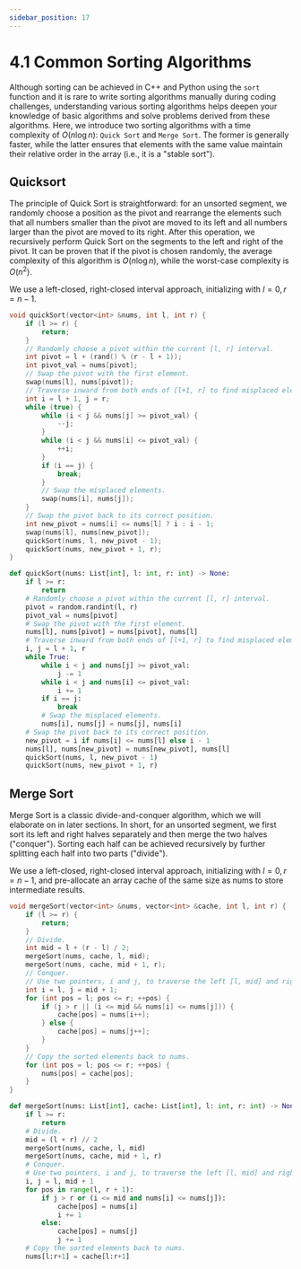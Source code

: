 ```yaml
---
sidebar_position: 17
---
```


# 4.1 Common Sorting Algorithms

Although sorting can be achieved in C++ and Python using the `sort` function and it is rare to write sorting algorithms manually during coding challenges, understanding various sorting algorithms helps deepen your knowledge of basic algorithms and solve problems derived from these algorithms. Here, we introduce two sorting algorithms with a time complexity of $O(n \log n)$: `Quick Sort` and `Merge Sort`. The former is generally faster, while the latter ensures that elements with the same value maintain their relative order in the array (i.e., it is a "stable sort").


## Quicksort

The principle of Quick Sort is straightforward: for an unsorted segment, we randomly choose a position as the pivot and rearrange the elements such that all numbers smaller than the pivot are moved to its left and all numbers larger than the pivot are moved to its right. After this operation, we recursively perform Quick Sort on the segments to the left and right of the pivot. It can be proven that if the pivot is chosen randomly, the average complexity of this algorithm is $O(n \log n)$, while the worst-case complexity is $O(n^2)$.

We use a left-closed, right-closed interval approach, initializing with $l = 0, r = n - 1$.

<Tabs>
<TabItem value="cpp" label="C++">

```cpp
void quickSort(vector<int> &nums, int l, int r) {
    if (l >= r) {
        return;
    }
    // Randomly choose a pivot within the current [l, r] interval.
    int pivot = l + (rand() % (r - l + 1));
    int pivot_val = nums[pivot];
    // Swap the pivot with the first element.
    swap(nums[l], nums[pivot]);
    // Traverse inward from both ends of [l+1, r] to find misplaced elements.
    int i = l + 1, j = r;
    while (true) {
        while (i < j && nums[j] >= pivot_val) {
            --j;
        }
        while (i < j && nums[i] <= pivot_val) {
            ++i;
        }
        if (i == j) {
            break;
        }
        // Swap the misplaced elements.
        swap(nums[i], nums[j]);
    }
    // Swap the pivot back to its correct position.
    int new_pivot = nums[i] <= nums[l] ? i : i - 1;
    swap(nums[l], nums[new_pivot]);
    quickSort(nums, l, new_pivot - 1);
    quickSort(nums, new_pivot + 1, r);
}
```

</TabItem>
<TabItem value="py" label="Python">

```py
def quickSort(nums: List[int], l: int, r: int) -> None:
    if l >= r:
        return
    # Randomly choose a pivot within the current [l, r] interval.
    pivot = random.randint(l, r)
    pivot_val = nums[pivot]
    # Swap the pivot with the first element.
    nums[l], nums[pivot] = nums[pivot], nums[l]
    # Traverse inward from both ends of [l+1, r] to find misplaced elements.
    i, j = l + 1, r
    while True:
        while i < j and nums[j] >= pivot_val:
            j -= 1
        while i < j and nums[i] <= pivot_val:
            i += 1
        if i == j:
            break
        # Swap the misplaced elements.
        nums[i], nums[j] = nums[j], nums[i]
    # Swap the pivot back to its correct position.
    new_pivot = i if nums[i] <= nums[l] else i - 1
    nums[l], nums[new_pivot] = nums[new_pivot], nums[l]
    quickSort(nums, l, new_pivot - 1)
    quickSort(nums, new_pivot + 1, r)
```

</TabItem>

</Tabs>

## Merge Sort

Merge Sort is a classic divide-and-conquer algorithm, which we will elaborate on in later sections. In short, for an unsorted segment, we first sort its left and right halves separately and then merge the two halves ("conquer"). Sorting each half can be achieved recursively by further splitting each half into two parts ("divide").

We use a left-closed, right-closed interval approach, initializing with $l = 0, r = n - 1$, and pre-allocate an array cache of the same size as nums to store intermediate results.

<Tabs>
<TabItem value="cpp" label="C++">

```cpp
void mergeSort(vector<int> &nums, vector<int> &cache, int l, int r) {
    if (l >= r) {
        return;
    }
    // Divide.
    int mid = l + (r - l) / 2;
    mergeSort(nums, cache, l, mid);
    mergeSort(nums, cache, mid + 1, r);
    // Conquer.
    // Use two pointers, i and j, to traverse the left [l, mid] and right [mid+1, r] halves.
    int i = l, j = mid + 1;
    for (int pos = l; pos <= r; ++pos) {
        if (j > r || (i <= mid && nums[i] <= nums[j])) {
            cache[pos] = nums[i++];
        } else {
            cache[pos] = nums[j++];
        }
    }
    // Copy the sorted elements back to nums.
    for (int pos = l; pos <= r; ++pos) {
        nums[pos] = cache[pos];
    }
}
```

</TabItem>
<TabItem value="py" label="Python">

```py
def mergeSort(nums: List[int], cache: List[int], l: int, r: int) -> None:
    if l >= r:
        return
    # Divide.
    mid = (l + r) // 2
    mergeSort(nums, cache, l, mid)
    mergeSort(nums, cache, mid + 1, r)
    # Conquer.
    # Use two pointers, i and j, to traverse the left [l, mid] and right [mid+1, r] halves.
    i, j = l, mid + 1
    for pos in range(l, r + 1):
        if j > r or (i <= mid and nums[i] <= nums[j]):
            cache[pos] = nums[i]
            i += 1
        else:
            cache[pos] = nums[j]
            j += 1
    # Copy the sorted elements back to nums.
    nums[l:r+1] = cache[l:r+1]
```

</TabItem>

</Tabs>